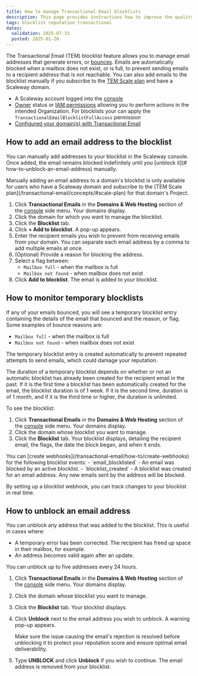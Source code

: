 ```yaml
---
title: How to manage Transactional Email blocklists
description: This page provides instructions how to improve the quality of your email deliveries and maintain your domain's reputation score with TEM blocklists.
tags: blocklist reputation transactional
dates:
  validation: 2025-07-31
  posted: 2025-01-20
---
```



The Transactional Email (TEM) blocklist feature allows you to manage email addresses that generate errors, or [bounces](/transactional-email/concepts/#hard-bounce). Emails are automatically blocked when a mailbox does not exist, or is full, to prevent sending emails to a recipient address that is not reachable. You can also add emails to the blocklist manually if you subscribe to the [TEM Scale plan](/transactional-email/concepts/#scale-plan) and have a Scaleway domain.

<Requirements />

- A Scaleway account logged into the [console](https://console.scaleway.com)
- [Owner](/iam/concepts/#owner) status or [IAM permissions](/iam/concepts/#permission) allowing you to perform actions in the intended Organization. For blocklists your can apply the `TransactionalEmailBlocklistFullAccess` permission
- [Configured your domain(s) with Transactional Email](/transactional-email/how-to/configure-domain-with-transactional-email/)

## How to add an email address to the blocklist

You can manually add addresses to your blocklist in the Scaleway console. Once added, the email remains blocked indefinitely until you [unblock it](# how-to-unblock-an-email-address) manually.

<Message type="important">
  Manually adding an email address to a domain's blocklist is only available for users who have a Scaleway domain and subscribe to the [TEM Scale plan](/transactional-email/concepts/#scale-plan) for that domain's Project.
</Message>

1. Click **Transactional Emails** in the **Domains & Web Hosting** section of the [console](https://console.scaleway.com/) side menu. Your domains display.
2. Click the domain for which you want to manage the blocklist.
3. Click the **Blocklist** tab.
4. Click **+ Add to blocklist**. A pop-up appears.
5. Enter the recipient emails you wish to prevent from receiving emails from your domain.
    <Message type="important">
      You can separate each email address by a comma to add multiple emails at once.
    </Message>
6. (Optional) Provide a reason for blocking the address.
7. Select a flag between:
    - `Mailbox full` - when the mailbox is full
    - `Mailbox not found` - when mailbox does not exist
8. Click **Add to blocklist**. The email is added to your blocklist.

## How to monitor temporary blocklists

If any of your emails bounced, you will see a temporary blocklist entry containing the details of the email that bounced and the reason, or flag. Some examples of bounce reasons are:

  - `Mailbox full` - when the mailbox is full
  - `Mailbox not found` - when mailbox does not exist

The temporary blocklist entry is created automatically to prevent repeated attempts to send emails, which could damage your reputation.

<Message type="important">
  The duration of a temporary blocklist depends on whether or not an automatic blocklist has already been created for the recipient email in the past. If it is the first time a blocklist has been automatically created for the email, the blocklist duration is of 1 week. If it is the second time, duration is of 1 month, and if it is the third time or higher, the duration is unlimited.
</Message>

To see the blocklist:

1. Click **Transactional Emails** in the **Domains & Web Hosting** section of the [console](https://console.scaleway.com/) side menu. Your domains display.
2. Click the domain whose blocklist you want to manage.
3. Click the **Blocklist** tab. Your blocklist displays, detailing the recipient email, the flags, the date the block began, and when it ends.

<Message type="tip">
  You can [create webhooks](/transactional-email/how-to/create-webhooks) for the following blocklist events:
    - `email_blocklisted` - An email was blocked by an active blocklist.
    - `blocklist_created` - A blocklist was created for an email address. Any new emails sent by the address will be blocked.

  By setting up a blocklist webhook, you can track changes to your blocklist in real time.
</Message>

## How to unblock an email address

You can unblock any address that was added to the blocklist. This is useful in cases where:

- A temporary error has been corrected. The recipient has freed up space in their mailbox, for example.
- An address becomes valid again after an update.

<Message type="note">
  You can unblock up to five addresses every 24 hours.
</Message>

1. Click **Transactional Emails** in the **Domains & Web Hosting** section of the [console](https://console.scaleway.com/) side menu. Your domains display.
2. Click the domain whose blocklist you want to manage.
3. Click the **Blocklist** tab. Your blocklist displays.
4. Click **Unblock** next to the email address you wish to unblock. A warning pop-up appears.

    <Message type="important">
      Make sure the issue causing the email's rejection is resolved before unblocking it to protect your reputation score and ensure optimal email deliverability.
    </Message>
5. Type **UNBLOCK** and click **Unblock** if you wish to continue.
    The email address is removed from your blocklist.
